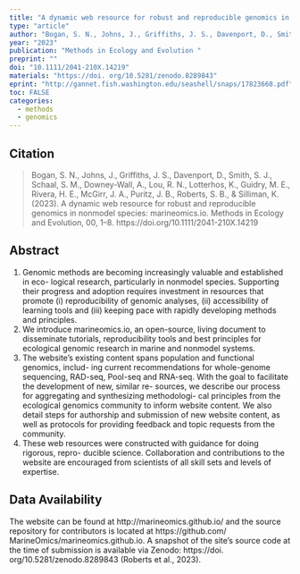 ```yaml
---
title: "A dynamic web resource for robust and reproducible genomics in non-model species: marineomics.io"
type: "article"
author: "Bogan, S. N., Johns, J., Griffiths, J. S., Davenport, D., Smith, S. J., Schaal, S. M., Downey-Wall, A., Lou, R. N., Lotterhos, K., Guidry, M. E., Rivera, H. E., McGirr, J. A., Puritz, J. B., Roberts, S. B., & Silliman, K."
year: "2023"
publication: "Methods in Ecology and Evolution "
preprint: ""
doi: "10.1111/2041-210X.14219"
materials: "https://doi. org/10.5281/zenodo.8289843"
eprint: "http://gannet.fish.washington.edu/seashell/snaps/17823668.pdf"
toc: FALSE
categories:
  - methods
  - genomics
---
```


## Citation

> Bogan, S. N., Johns, J., Griffiths, J. S., Davenport, D., Smith, S. J., Schaal, S. M., Downey-Wall, A., Lou, R. N., Lotterhos, K., Guidry, M. E., Rivera, H. E., McGirr, J. A., Puritz, J. B., Roberts, S. B., & Silliman, K. (2023). A dynamic web resource for robust and reproducible genomics in nonmodel species: marineomics.io. Methods in Ecology and Evolution, 00, 1–8. https://doi.org/10.1111/2041-210X.14219

## Abstract

1. Genomic methods are becoming increasingly valuable and established in eco- logical research, particularly in nonmodel species. Supporting their progress and adoption requires investment in resources that promote (i) reproducibility of genomic analyses, (ii) accessibility of learning tools and (iii) keeping pace with rapidly developing methods and principles.
2. We introduce marineomics.io, an open-source, living document to disseminate tutorials, reproducibility tools and best principles for ecological genomic research in marine and nonmodel systems.
3. The website's existing content spans population and functional genomics, includ- ing current recommendations for whole-genome sequencing, RAD-seq, Pool-seq and RNA-seq. With the goal to facilitate the development of new, similar re- sources, we describe our process for aggregating and synthesizing methodologi- cal principles from the ecological genomics community to inform website content. We also detail steps for authorship and submission of new website content, as well as protocols for providing feedback and topic requests from the community.
4. These web resources were constructed with guidance for doing rigorous, repro- ducible science. Collaboration and contributions to the website are encouraged from scientists of all skill sets and levels of expertise.

## Data Availability

The website can be found at http://marineomics.github.io/ and the source repository for contributors is located at https://github.com/ MarineOmics/marineomics.github.io. A snapshot of the site's source code at the time of submission is available via Zenodo: https://doi. org/10.5281/zenodo.8289843 (Roberts et al., 2023).
